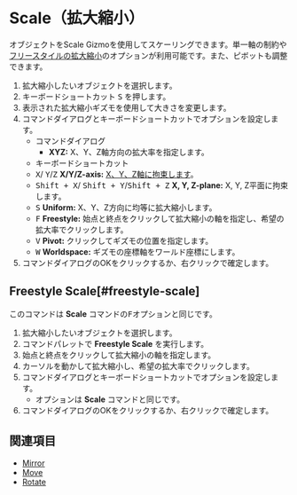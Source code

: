 
# Scale（拡大縮小）

<Reference shortcut="S" command="Scale" button="コマンドバー左" />

オブジェクトをScale Gizmoを使用してスケーリングできます。単一軸の制約や[フリースタイルの拡大縮小](#freestyle-scale)のオプションが利用可能です。また、ピボットも調整できます。

1. 拡大縮小したいオブジェクトを選択します。
2. キーボードショートカット <kbd>S</kbd> を押します。
3. 表示された拡大縮小ギズモを使用して大きさを変更します。 
4. コマンドダイアログとキーボードショートカットでオプションを設定します。
   - <Kst>コマンドダイアログ</Kst>
      - **XYZ:** X、Y、Z軸方向の拡大率を指定します。
   - <Kst>キーボードショートカット</Kst>
   - <kbd>X</kbd>/ <kbd>Y</kbd>/<kbd>Z</kbd> **X/Y/Z-axis:** [X、Y、Z軸に拘束します](./sketching-essentials#constrain-to-an-axis)。
   - <kbd>Shift + X</kbd>/ <kbd>Shift + Y</kbd>/<kbd>Shift + Z</kbd> **X, Y, Z-plane:** X, Y, Z平面に拘束します。
   - <kbd>S</kbd> **Uniform:** X、Y、Z方向に均等に拡大縮小します。
   - <kbd>F</kbd> **Freestyle:** 始点と終点をクリックして拡大縮小の軸を指定し、希望の拡大率でクリックします。
   - <kbd>V</kbd> **Pivot:** クリックしてギズモの位置を指定します。
   - <kbd>W</kbd> **Worldspace:** ギズモの座標軸をワールド座標にします。
4. コマンドダイアログのOKをクリックするか、右クリックで確定します。

## Freestyle Scale[#freestyle-scale]

このコマンドは **Scale** コマンドの<kbd>F</kbd>オプションと同じです。

1. 拡大縮小したいオブジェクトを選択します。
2. コマンドパレットで **Freestyle Scale** を実行します。
3. 始点と終点をクリックして拡大縮小の軸を指定します。
4. カーソルを動かして拡大縮小し、希望の拡大率でクリックします。
5. コマンドダイアログとキーボードショートカットでオプションを設定します。
   - オプションは **Scale** コマンドと同じです。
6. コマンドダイアログのOKをクリックするか、右クリックで確定します。

<VideoPlayer fileName="freestyle-scale"/>

## 関連項目
- [Mirror](./mirror)
- [Move](./move)
- [Rotate](./rotate)